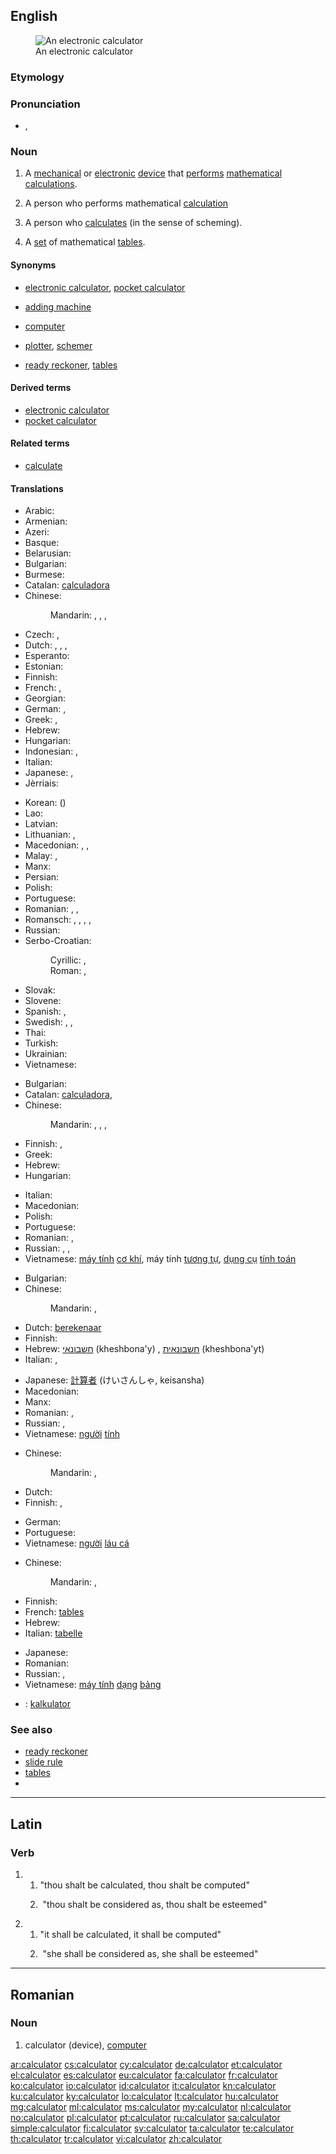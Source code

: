 ==English==
{{wikipedia}}
[[File:Calculator.kodabar.jpg|thumb|An electronic calculator]]

===Etymology===
{{suffix|calculate|or}}

===Pronunciation===
* {{IPA|/ˈkæl.kjə.leɪ.tə(r)/}}, {{X-SAMPA|/"k{l.kj@.lEi.t@/}}

===Noun===
{{en-noun}}

# A [[mechanical]] or [[electronic]]  [[device]] that [[perform]]s [[mathematical]] [[calculation]]s.
# {{context|dated|lang=en}} A person who performs mathematical [[calculation]]
# A person who [[calculate]]s (in the sense of scheming).
# {{context|obsolete|lang=en}} A [[set]] of mathematical [[table]]s.

====Synonyms====
* {{sense|electronic device}} [[electronic calculator]], [[pocket calculator]]
* {{sense|mechanical device}} [[adding machine]]
* {{sense|person who performs mathematical calculations}} [[computer]] {{qualifier|dated}}
* {{sense|person who schemes}} [[plotter]], [[schemer]]
* {{sense|mathematical tables}} [[ready reckoner]], [[table]]s

====Derived terms====
* [[electronic calculator]]
* [[pocket calculator]]

====Related terms====
* [[calculate]]

====Translations====
{{trans-top|electronic device that performs mathematical calculations}}
* Arabic: {{t-|ar|آلة حاسبة|f|tr=ʾāla ḥāsiba|sc=Arab}}
* Armenian: {{t-|hy|հաշվիչ|tr=hašvič|sc=Armn}}
* Azeri: {{t-|az|kalkulyator}}
* Basque: {{t-|eu|kalkulagailu}}
* Belarusian: {{t-|be|калькулятар|m|tr=kalʹkuljátar|sc=Cyrl}}
* Bulgarian: {{t-|bg|калкулатор|m|tr=kalkulátar|sc=Cyrl}}
* Burmese: {{t+|my|ဂဏန်းတွက်စက်|tr=ga̱nan: twe' se'|sc=Mymr}}
* Catalan: [[calculadora]] {{f}}
* Chinese:
*: Mandarin: {{t|cmn|計算器|sc=Hani}}, {{t|cmn|计算器|tr=jìsuànqì|sc=Hani}}, {{t|cmn|計算機|sc=Hani}}, {{t|cmn|计算机|tr=jìsuànjī|sc=Hani}}
* Czech: {{t+|cs|kalkulačka|f}}, {{t-|cs|kalkulátor|m}}
* Dutch: {{t+|nl|rekenmachine|f}}, {{t+|nl|zakrekenmachine|f}}, {{t-|nl|rekentoestel|n}} {{qualifier|Flemish}}, {{t+|nl|calculator|m}}
* Esperanto: {{t-|eo|kalkulilo}}
* Estonian: {{t-|et|kalkulaator}}
* Finnish: {{t+|fi|laskin}}
* French: {{t+|fr|calculatrice|f}}, {{t+|fr|calculette|f}}
* Georgian: {{t-|ka|კალკულატორი|tr=kalkulatori|sc=Geor}}
* German: {{t+|de|Rechner|m}}, {{t+|de|Taschenrechner|m}}
* Greek: {{t+|el|αριθμομηχανή|f|tr=arithmomichaní|sc=Grek}}, {{qualifier|colloquial}} {{t+|el|κομπιουτεράκι|n|tr=kompiouteráki|sc=Grek}}
* Hebrew: {{t+|he|מחשבון|m|tr=makhshevon|sc=Hebr}}
* Hungarian: {{t+|hu|számológép}}
* Indonesian: {{t+|id|kalkulator}}, {{t+|id|mesin hitung}}
* Italian: {{t+|it|calcolatrice|f}}
* Japanese: {{t-|ja|電卓|tr=でんたく, dentaku|sc=Jpan}}, {{t+|ja|計算機|tr=けいさんき, keisanki|sc=Jpan}}
* Jèrriais: {{tø|roa-jer|caltchuleux|m}}
{{trans-mid}}
* Korean: {{t+|ko|계산기|tr=gyesan-gi|sc=Hang}} ({{t+|ko|計算機|sc=Kore}})
* Lao: {{t+|lo|ຈັກຄິດໄລ່|sc=Laoo}}
* Latvian: {{t-|lv|kalkulators|m}}
* Lithuanian: {{t+|lt|kalkuliatorius|m}}, {{t+|lt|skaičiuotuvas|m}}
* Macedonian: {{t-|mk|сметач|m|tr=smétač}},  {{t-|mk|дигитрон|m|tr=digitrón}},  {{t-|mk|калкулатор|m|tr=kalkulátor}}
* Malay: {{t-|ms|mesin kira}}, {{t-|ms|kalkulator}}
* Manx: {{t-|gv|co-earrooder|m}}
* Persian: {{t+|fa|ماشین حساب|tr=mâšin-e hesâb|sc=fa-Arab}}
* Polish: {{t+|pl|kalkulator|m}}
* Portuguese: {{t+|pt|calculadora|f}}
* Romanian: {{t-|ro|calculator}}, {{t+|ro|computer|n}}, {{t-|ro|computere|n-p}}
* Romansch: {{t-|rm|calculader|m}}, {{t-|rm|calculatur|m}}, {{t-|rm|calculatour|m}}, {{t-|rm|quintader|m}}, {{t-|rm|chintader|m}}
* Russian: {{t+|ru|калькулятор|m|tr=kalʹkuljátor|sc=Cyrl}}
* Serbo-Croatian:
*: Cyrillic: {{qualifier|Bosnian, Serbian}} {{t-|sh|рачунар|m}}, {{qualifier|Croatian}} {{t-|sh|рачунало|n}}
*: Roman: {{qualifier|Bosnian, Serbian}} {{t-|sh|računar|m}}, {{qualifier|Croatian}} {{t-|sh|računalo|n}}
* Slovak: {{t-|sk|kalkulačka|f}}
* Slovene: {{t-|sl|kalkulator|m}}
* Spanish: {{t+|es|calculador|m|f}}, {{t+|es|calculadora|f}}
* Swedish: {{t+|sv|räknare|c}}, {{t+|sv|miniräknare|c}}, {{t+|sv|kalkylator|c}}
* Thai: {{t-|th|เครื่องคิดเลข|tr=krêuang kít lâyk|sc=Thai}}
* Turkish: {{t+|tr|hesap makinesi}}
* Ukrainian: {{t-|uk|калькулятор|m|tr=kalʹkuljátor|sc=Cyrl}}
* Vietnamese: {{t-|vi|máy tính cầm tay}}
{{trans-bottom}}

{{trans-top|mechanical device that performs mathematical calculations}}
* Bulgarian: {{t-|bg|сметачна машина|f}}
* Catalan: [[calculadora]],{{f}}
* Chinese:
*: Mandarin: {{t|cmn|計算器|sc=Hani}}, {{t|cmn|计算器|tr=jìsuànqì|sc=Hani}}, {{t|cmn|計算機|sc=Hani}}, {{t|cmn|计算机|tr=jìsuànjī|sc=Hani}}
* Finnish: {{t+|fi|laskin}}, {{t-|fi|laskukone}}
* Greek: {{t+|el|αριθμομηχανή|f|tr=arithmomichaní|sc=Grek}}
* Hebrew: {{t-|he|מונה|m|tr=mone|sc=Hebr}}
* Hungarian: {{t+|hu|számológép}}
{{trans-mid}}
* Italian: {{t+|it|calcolatrice}}
* Macedonian: {{t-|mk|сметач|m|tr=smétač}}
* Polish: {{t+|pl|kalkulator|m}}
* Portuguese: {{t+|pt|calculadora|f}}
* Romanian: {{t-|ro|calculator}}, {{t-|ro|mașină de calculat}}
* Russian: {{t-|ru|вычислительная машина|f|tr=vyčislítelʹnaja mašína|sc=Cyrl}}, {{t-|ru|счётная машина|f|tr=sčótnaja mašína|sc=Cyrl}}, {{t+|ru|арифмометр|m|tr=arifmómetr|sc=Cyrl}}
* Vietnamese: [[máy tính]] [[cơ khí]], máy tính [[tương tự]], [[dụng cụ]] [[tính toán]]
{{trans-bottom}}

{{trans-top|dated: a person who performs mathematical calculations}}
* Bulgarian: {{t-|bg|изчислител|m}}
* Chinese:
*: Mandarin: {{t|cmn|計算者|sc=Hani}}, {{t|cmn|计算者|tr=jìsuànzhě|sc=Hani}}
* Dutch: [[berekenaar]] {{m}}
* Finnish: {{t-|fi|laskija}}
* Hebrew: [[חשבונאי]] (kheshbona'y) {{m}}, [[חשבונאית]] (kheshbona'yt) {{f}}
* Italian: {{t+|it|calcolatore|m}}, {{t+|it|calcolatrice|f}}
{{trans-mid}}
* Japanese: [[計算者]] (けいさんしゃ, keisansha)
* Macedonian: {{t-|mk|сметач|m|tr=smétač}}
* Manx: {{t-|gv|co-earrooder|m}}
* Romanian: {{t-|ro|calculator|m}}, {{t-|ro|calculatoare|f}}
* Russian: {{t+|ru|счётчик|m|tr=sčótčik|sc=Cyrl}}, {{t+|ru|расчётчик|m|tr=rasčótčik|sc=Cyrl}}
* Vietnamese: [[người]] [[tính]]
{{trans-bottom}}

{{trans-top|person who calculates (in the sense of scheming)}}
* Chinese:
*: Mandarin: {{t|cmn|計算者|sc=Hani}}, {{t|cmn|计算者|tr=jìsuànzhě|sc=Hani}}
* Dutch: {{t-|nl|planner|m}}
* Finnish: {{t-|fi|laskelmoija}}, {{t+|fi|taulukko}}
{{trans-mid}}
* German: {{t+|de|Rechner|m}}
* Portuguese: {{t+|pt|calculista|m}}
* Vietnamese: [[người]] [[láu cá]]
{{trans-bottom}}

{{trans-top|set of mathematical tables}}
* Chinese:
*: Mandarin: {{t|cmn|計算表|sc=Hani}}, {{t|cmn|计算表|tr=jìsuànbiǎo|sc=Hani}}
* Finnish: {{t-|fi|laskuri}}
* French: [[table#French|table]]s {{f-p}}
* Hebrew: {{t-|he|טבלת חישובים|f|tr=t'avlat khishuvym|sc=Hebr}}
* Italian: [[tabella|tabelle]] {{f-p}}
{{trans-mid}}
* Japanese: {{t-|ja|計算表|tr=けいさんひょう, keisannhyō|sc=Jpan}}
* Romanian: {{t-|ro|tabele|f-p}}
* Russian: {{t-|ru|таблицы расчётов|f-p|tr=tablícy rasčótov}}, {{t+|ru|таблица|f|tr=tablíca|sc=Cyrl}}
* Vietnamese: [[máy tính]] [[dạng]] [[bảng]]
{{trans-bottom}}

{{checktrans-top}}
* {{ttbc|id}}: [[kalkulator]]
{{trans-bottom}}

===See also===
* [[ready reckoner]]
* [[slide rule]]
* [[table]]s
* {{commonslite}}

----

==Latin==

===Verb===
{{la-verb-form|calculātor}}

# {{conjugation of|calculō||2|s|fut|pass|imp|lang=la}}
## "thou shalt be calculated, thou shalt be computed"
## {{context|figuratively|lang=la}}&nbsp;"thou shalt be considered&nbsp;as, thou shalt be esteemed"
# {{conjugation of|calculō||3|s|fut|pass|imp|lang=la}}
## "<span title="he, she or it">it</span> shall be calculated, <span title="he, she or it">it</span> shall be computed"
## {{context|figuratively|lang=la}}&nbsp;"<span title="he, she or it">she</span> shall be considered&nbsp;as, <span title="he, she or it">she</span> shall be esteemed"

----

==Romanian==

===Noun===
{{head|ro|noun|g=n|plural|calculatoare}}

# calculator (device), [[computer]]

[[ar:calculator]]
[[cs:calculator]]
[[cy:calculator]]
[[de:calculator]]
[[et:calculator]]
[[el:calculator]]
[[es:calculator]]
[[eu:calculator]]
[[fa:calculator]]
[[fr:calculator]]
[[ko:calculator]]
[[io:calculator]]
[[id:calculator]]
[[it:calculator]]
[[kn:calculator]]
[[ku:calculator]]
[[ky:calculator]]
[[lo:calculator]]
[[lt:calculator]]
[[hu:calculator]]
[[mg:calculator]]
[[ml:calculator]]
[[ms:calculator]]
[[my:calculator]]
[[nl:calculator]]
[[no:calculator]]
[[pl:calculator]]
[[pt:calculator]]
[[ru:calculator]]
[[sa:calculator]]
[[simple:calculator]]
[[fi:calculator]]
[[sv:calculator]]
[[ta:calculator]]
[[te:calculator]]
[[th:calculator]]
[[tr:calculator]]
[[vi:calculator]]
[[zh:calculator]]